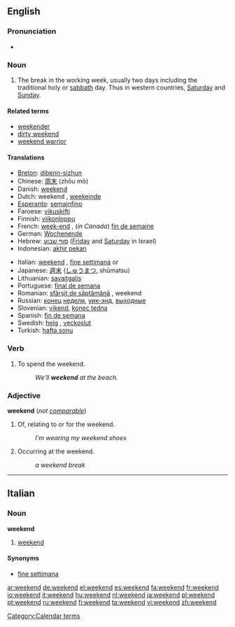 ==English==

===Pronunciation===
*{{audio|en-us-weekend.ogg|Audio (US)}}

===Noun===
{{en-noun}}

# The break in the working week, usually two days including the traditional holy or [[sabbath]] day. Thus in western countries, [[Saturday]] and [[Sunday]].

====Related terms====
*[[weekender]]
*[[dirty weekend]]
*[[weekend warrior]]

====Translations====
{{top}}
*[[Breton]]: [[dibenn-sizhun]] {{m}}
*Chinese: [[周末]] (zhōu mò)
*Danish: [[#Danish|weekend]] {{c}}
*Dutch: weekend {{n}}, [[weekeinde]] {{n}}
*[[Esperanto]]: [[semajnfino]]
*Faroese: [[vikuskifti]] {{n}}
*Finnish: [[viikonloppu]]
*French: [[week-end]] {{m}}, (''in Canada'') [[fin de semaine]] {{f}}
*German: [[Wochenende]] {{n}}
*Hebrew: [[סוף שבוע]] {{m}} ([[Friday]] and [[Saturday]] in Israel)
*Indonesian: [[akhir pekan]]
{{mid}}
*Italian: [[weekend#Italian|weekend]] {{m}}, [[fine settimana]] {{m}} or {{f}}
*Japanese: [[週末]] ([[しゅうまつ]], shūmatsu)
*Lithuanian: [[savaitgalis]] {{m}}
*Portuguese: [[final de semana]]
*Romanian: [[sfârşit de săptămână]] {{n}}, weekend {{n}}
*Russian: [[конец]] [[неделя|недели]], [[уик-энд]], [[выходные]]
*Slovenian: [[vikend]], [[konec tedna]]
*Spanish: [[fin de semana]] {{m}}
*Swedish: [[helg]] {{c}}, [[veckoslut]] {{n}}
*Turkish: [[hafta sonu]]
{{bottom}}

===Verb===
{{en-verb}}

#To spend the weekend.
#:''We'll '''weekend''' at the beach.''

===Adjective===
'''weekend''' (''not [[comparable]]'')

#Of, relating to or for the weekend.
#:''I'm wearing my weekend shoes''
#Occurring at the weekend.
#:''a weekend break''

[[Category:Calendar terms]]
----

==Italian==
===Noun===
'''weekend''' {{m}} {{inv}}

# [[weekend#English|weekend]]

====Synonyms====
*[[fine settimana]]

[[ar:weekend]]
[[de:weekend]]
[[el:weekend]]
[[es:weekend]]
[[fa:weekend]]
[[fr:weekend]]
[[io:weekend]]
[[it:weekend]]
[[hu:weekend]]
[[nl:weekend]]
[[ja:weekend]]
[[pl:weekend]]
[[pt:weekend]]
[[ru:weekend]]
[[fi:weekend]]
[[ta:weekend]]
[[vi:weekend]]
[[zh:weekend]]